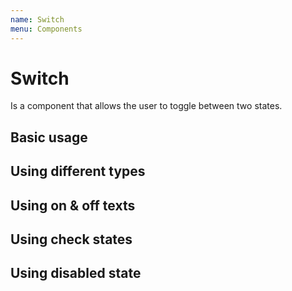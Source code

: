 ```yaml
---
name: Switch
menu: Components
---
```



# Switch

Is a component that allows the user to toggle between two states.

## Basic usage

<Playground>
    <WrapperVertical>
        <Switch />
        <Switch isChecked />
    </WrapperVertical>
</Playground>

## Using different types

<Playground>
    <WrapperVertical>
        <Switch type="default" isChecked />
        <Switch type="primary" isChecked />
        <Switch type="info" isChecked />
        <Switch type="success" isChecked />
        <Switch type="warning" isChecked />
        <Switch type="error" isChecked />
    </WrapperVertical>
</Playground>

## Using on & off texts

<Playground>
    <WrapperVertical>
        <Switch textOn="On" isChecked />
        <Switch textOff="Off" isChecked={false} />
    </WrapperVertical>
</Playground>

## Using check states

<Playground>
    <WrapperVertical>
        <Switch isChecked={false} isPartiallyChecked />
        <Switch isChecked isPartiallyChecked />
        <Switch isChecked={false} isPartiallyChecked={false} />
    </WrapperVertical>
</Playground>

## Using disabled state

<Playground>
    <WrapperVertical>
        <Switch isChecked isDisabled />
        <Switch isChecked={false} isDisabled />
    </WrapperVertical>
</Playground>
